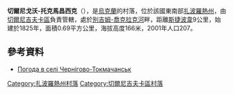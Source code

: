 {{coord|47|8|12|N|36|12|40|E|scale:100000|display=title}}

'''切爾尼戈沃-托克馬昌西克'''（{{lang-uk|Чернігово-Токмачанськ}}），是[[烏克蘭|烏克蘭]]的村落，位於該國東南部[[扎波羅熱州|扎波羅熱州]]，由[[切爾尼吉夫卡區|切爾尼吉夫卡區]]負責管轄，處於[[別吉姆-喬克拉克河|別吉姆-喬克拉克河]]畔，距離[[斯捷波韋_(切爾尼吉夫卡區)|斯捷波韋]]9公里，始建於1825年，面積0.69平方公里，海拔高度166米，2001年人口207。

==參考資料==
* [http://weather.in.ua/ua/zaporozhskaja/28338 Погода в селі Чернігово-Токмачанськ] {{Wayback|url=http://weather.in.ua/ua/zaporozhskaja/28338 |date=20160305210846 }}

[[Category:扎波羅熱州村落|Category:扎波羅熱州村落]]
[[Category:切爾尼吉夫卡區村落|Category:切爾尼吉夫卡區村落]]


{{Zaporizhia-geo-stub}}